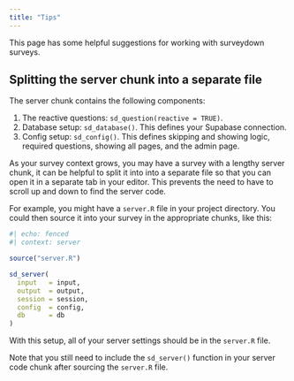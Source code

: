 ```yaml
---
title: "Tips"
---
```


This page has some helpful suggestions for working with surveydown surveys.

## Splitting the server chunk into a separate file

The server chunk contains the following components:

1.  The reactive questions: `sd_question(reactive = TRUE)`.
2.  Database setup: `sd_database()`. This defines your Supabase connection.
3.  Config setup: `sd_config()`. This defines skipping and showing logic, required questions, showing all pages, and the admin page.

As your survey context grows, you may have a survey with a lengthy server chunk, it can be helpful to split it into into a separate file so that you can open it in a separate tab in your editor. This prevents the need to have to scroll up and down to find the server code.

For example, you might have a `server.R` file in your project directory. You could then source it into your survey in the appropriate chunks, like this:

```r
#| echo: fenced
#| context: server

source("server.R")

sd_server(
  input   = input,
  output  = output,
  session = session,
  config  = config,
  db      = db
)
```

With this setup, all of your server settings should be in the `server.R` file. 

::: {.callout-important}

Note that you still need to include the `sd_server()` function in your server code chunk after sourcing the `server.R` file. 

:::